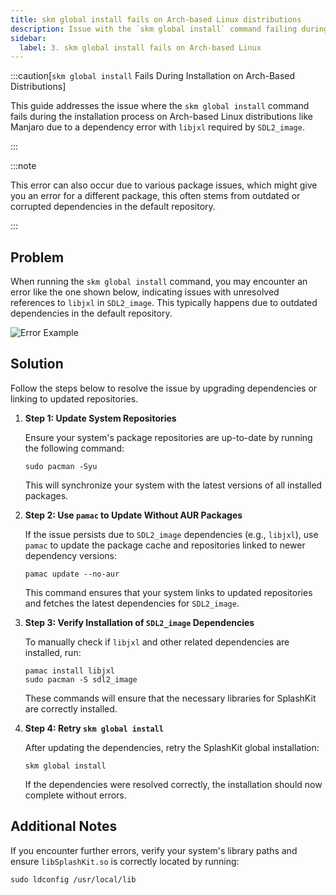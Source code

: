 ```yaml
---
title: skm global install fails on Arch-based Linux distributions
description: Issue with the `skm global install` command failing during installation on Arch-based Linux due to `libjxl` dependency errors with `SDL2_image`.
sidebar:
  label: 3. skm global install fails on Arch-based Linux
---
```



:::caution[`skm global install` Fails During Installation on Arch-Based Distributions]

This guide addresses the issue where the `skm global install` command fails during the installation process on Arch-based Linux distributions like Manjaro due to a dependency error with `libjxl` required by `SDL2_image`.

:::

:::note

This error can also occur due to various package issues, which might give you an error for a different package, this often stems from outdated or corrupted dependencies in the default repository.

:::

## Problem

When running the `skm global install` command, you may encounter an error like the one shown below, indicating issues with unresolved references to `libjxl` in `SDL2_image`. This typically happens due to outdated dependencies in the default repository.

![Error Example](/images/installation/linux/arch-error.png)

## Solution

Follow the steps below to resolve the issue by upgrading dependencies or linking to updated repositories.

<Steps>

1. **Step 1: Update System Repositories**

    Ensure your system's package repositories are up-to-date by running the following command:

    ```shell
    sudo pacman -Syu
    ```

    This will synchronize your system with the latest versions of all installed packages.

2. **Step 2: Use `pamac` to Update Without AUR Packages**

    If the issue persists due to `SDL2_image` dependencies (e.g., `libjxl`), use `pamac` to update the package cache and repositories linked to newer dependency versions:

    ```shell
    pamac update --no-aur
    ```

    This command ensures that your system links to updated repositories and fetches the latest dependencies for `SDL2_image`.

3. **Step 3: Verify Installation of `SDL2_image` Dependencies**

    To manually check if `libjxl` and other related dependencies are installed, run:

    ```shell
    pamac install libjxl
    sudo pacman -S sdl2_image
    ```

    These commands will ensure that the necessary libraries for SplashKit are correctly installed.

4. **Step 4: Retry `skm global install`**

    After updating the dependencies, retry the SplashKit global installation:

    ```shell
    skm global install
    ```

    If the dependencies were resolved correctly, the installation should now complete without errors.

</Steps>

## Additional Notes

If you encounter further errors, verify your system's library paths and ensure `libSplashKit.so` is correctly located by running:

```shell
sudo ldconfig /usr/local/lib
```
